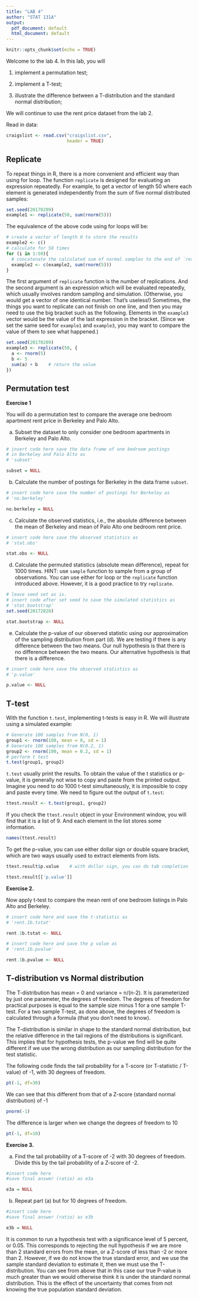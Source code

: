 ```yaml
---
title: "LAB 4"
author: "STAT 131A"
output:
  pdf_document: default
  html_document: default
---
```


```r
knitr::opts_chunk$set(echo = TRUE)
```

Welcome to the lab 4. In this lab, you will

1) implement a permutation test;

2) implement a T-test;

3) illustrate the difference between a T-distribution and the standard normal distribution;




We will continue to use the rent price dataset from the lab 2.

Read in data: 

```r
craigslist <- read.csv("craigslist.csv", 
                       header = TRUE)

```

## Replicate

To repeat things in R, there is a more convenient and efficient way than using for loop. The function `replicate` is designed for evaluating an expression repeatedly. For example, to get a vector of length 50 where each element is generated independently from the sum of five normal distributed samples:

```r
set.seed(20170209)
example1 <- replicate(50, sum(rnorm(5)))
```

The equivalence of the above code using for loops will be:

```r
# create a vector of length 0 to store the results
example2 <- c()
# calculate for 50 times
for (i in 1:50){
  # concatenate the calculated sum of normal samples to the end of `results` vector
  example2 <- c(example2, sum(rnorm(5)))
}
```

The first argument of `replicate` function is the number of replications. And the second argument is an expression which will be evaluated repeatedly, which usually involves random sampling and simulation. (Otherwise, you would get a vector of one identical number. That's useless!) Sometimes, the things you want to replicate can not finish on one line, and then you may need to use the big bracket such as the following. Elements in the `example3` vector would be the value of the last expression in the bracket. (Since we set the same seed for `example1` and `example3`, you may want to compare the value of them to see what happened.)

```r
set.seed(20170209)
example3 <- replicate(50, {
  a <- rnorm(5)
  b <- 5
  sum(a) + b    # return the value 
})
```


## Permutation test

**Exercise 1** 

You will do a permutation test to compare the average one bedroom apartment rent price in Berkeley and Palo Alto.

(a) Subset the dataset to only consider one bedroom apartments in Berkeley and Palo Alto.

```r
# insert code here save the data frame of one bedroom postings 
# in Berkeley and Palo Alto as
# 'subset'

subset = NULL
```

(b) Calculate the number of postings for Berkeley in the data frame `subset`.

```r
# insert code here save the number of postings for Berkeley as
# 'no.berkeley'

no.berkeley = NULL
```


(c) Calculate the observed statistics, i.e., the absolute difference between the mean of Berkeley and mean of Palo Alto one bedroom rent price.

```r
# insert code here save the observed statistics as
# 'stat.obs'

stat.obs <- NULL
```


\pagebreak

(d) Calculate the permuted statistics (absolute mean difference), repeat for 1000 times. HINT: use `sample` function to sample from a group of observations. You can use either for loop or the `replicate` function introduced above. However, it is a good practice to try `replicate`.

```r
# leave seed set as is.
# insert code after set seed to save the simulated statistics as
# 'stat.bootstrap'
set.seed(20172828)

stat.bootstrap <- NULL
```

(e) Calculate the p-value of our observed statistic using our approximation of the sampling distribution from part (d). We are testing if there is any difference between the two means. Our null hypothesis is that there is no difference between the two means. Our alternative hypothesis is that there is a difference. 

```r
# insert code here save the observed statistics as
# 'p.value'

p.value <- NULL
```

\pagebreak




## T-test

With the function `t.test`, implementing t-tests is easy in R. We will illustrate using a simulated example:

```r
# Generate 100 samples from N(0, 1)
group1 <- rnorm(100, mean = 0, sd = 1)
# Generate 100 samples from N(0.2, 1)
group2 <- rnorm(100, mean = 0.2, sd = 1)
# perform t test
t.test(group1, group2)
```

`t.test` usually print the results. To obtain the value of the t statistics or p-value, it is generally not wise to copy and paste from the printed output. Imagine you need to do 1000 t-test simultaneously, it is impossible to copy and paste every time. We need to figure out the output of `t.test`:

```r
ttest.result <- t.test(group1, group2)
```

If you check the `ttest.result` object in your Environment window, you will find that it is a list of 9. And each element in the list stores some information.

```r
names(ttest.result)
```

To get the p-value, you can use either dollar sign or double square bracket, which are two ways usually used to extract elements from lists. 

```r
ttest.result$p.value    # with dollar sign, you can do tab completion
```

```r
ttest.result[['p.value']]
```

\pagebreak

**Exercise 2.**

Now apply t-test to compare the mean rent of one bedroom listings in Palo Alto and Berkeley.

```r
# insert code here and save the t-statistic as
# 'rent.1b.tstat'

rent.1b.tstat <- NULL
```
```r
# insert code here and save the p value as
# 'rent.1b.pvalue'

rent.1b.pvalue <- NULL
```

\pagebreak

## T-distribution vs Normal distribution

The T-distribution has mean = 0 and variance = n/(n-2). It is parameterized by just one parameter, the degrees of freedom. The degrees of freedom for practical purposes is equal to the sample size minus 1 for a one sample T-test. For a two sample T-test, as done above, the degrees of freedom is calculated through a formula (that you don't need to know). 

The T-distribution is similar in shape to the standard normal distribution, but the relative difference in the tail regions of the distributions is significant. This implies that for hypothesis tests, the p-value we find will be quite different if we use the wrong distribution as our sampling distribution for the test statistic. 

The following code finds the tail probability for a T-score (or T-statistic / T-value) of -1, with 30 degrees of freedom.


```r
pt(-1, df=30)
```
We can see that this different from that of a Z-score (standard normal distribution) of -1

```r
pnorm(-1)
```

The difference is larger when we change the degrees of freedom to 10

```r
pt(-1, df=10)
```

\pagebreak

**Exercise 3.**

(a) Find the tail probability of a T-score of -2 with 30 degrees of freedom. Divide this by the tail probability of a Z-score of -2.

```r
#insert code here
#save final answer (ratio) as e3a

e3a = NULL
```

(b) Repeat part (a) but for 10 degrees of freedom.

```r
#insert code here
#save final answer (ratio) as e3b

e3b = NULL
```


It is common to run a hypothesis test with a significance level of 5 percent, or 0.05. This corresponds to rejecting the null hypothesis if we are more than 2 standard errors from the mean, or a Z-score of less than -2 or more than 2. However, if we do not know the true standard error, and we use the sample standard deviation to estimate it, then we must use the T-distribution. You can see from above that in this case our true P-value is much greater than we would otherwise think it is under the standard normal distribution. This is the effect of the uncertainty that comes from not knowing the true population standard deviation.

\pagebreak


